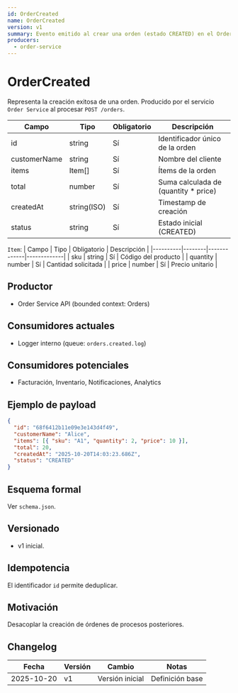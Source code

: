 ```yaml
---
id: OrderCreated
name: OrderCreated
version: v1
summary: Evento emitido al crear una orden (estado CREATED) en el Order Service.
producers:
  - order-service
---
```


<!-- Copia del contenido de README.md para cumplir con patrón index.md requerido por EventCatalog -->

# OrderCreated

Representa la creación exitosa de una orden. Producido por el servicio `Order Service` al procesar `POST /orders`.

| Campo        | Tipo        | Obligatorio | Descripción |
|--------------|-------------|-------------|-------------|
| id           | string      | Sí          | Identificador único de la orden |
| customerName | string      | Sí          | Nombre del cliente |
| items        | Item[]      | Sí          | Ítems de la orden |
| total        | number      | Sí          | Suma calculada de (quantity * price) |
| createdAt    | string(ISO) | Sí          | Timestamp de creación |
| status       | string      | Sí          | Estado inicial (CREATED) |

`Item`:
| Campo    | Tipo   | Obligatorio | Descripción |
|----------|--------|-------------|-------------|
| sku      | string | Sí          | Código del producto |
| quantity | number | Sí          | Cantidad solicitada |
| price    | number | Sí          | Precio unitario |

## Productor
- Order Service API (bounded context: Orders)

## Consumidores actuales
- Logger interno (queue: `orders.created.log`)

## Consumidores potenciales
- Facturación, Inventario, Notificaciones, Analytics

## Ejemplo de payload
```json
{
  "id": "68f6412b11e09e3e143d4f49",
  "customerName": "Alice",
  "items": [{ "sku": "A1", "quantity": 2, "price": 10 }],
  "total": 20,
  "createdAt": "2025-10-20T14:03:23.686Z",
  "status": "CREATED"
}
```

## Esquema formal
Ver `schema.json`.

## Versionado
- v1 inicial.

## Idempotencia
El identificador `id` permite deduplicar.

## Motivación
Desacoplar la creación de órdenes de procesos posteriores.

## Changelog
| Fecha | Versión | Cambio | Notas |
|-------|---------|--------|-------|
| 2025-10-20 | v1 | Versión inicial | Definición base |
